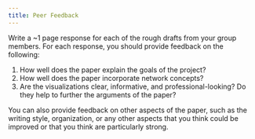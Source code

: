 ```yaml
---
title: Peer Feedback
---
```


Write a ~1 page response for each of the rough drafts from your group members. For each response, you should provide feedback on the following:

1. How well does the paper explain the goals of the project?
2. How well does the paper incorporate network concepts?
3. Are the visualizations clear, informative, and professional-looking? Do they help to further the arguments of the paper?

You can also provide feedback on other aspects of the paper, such as the writing style, organization, or any other aspects that you think could be improved or that you think are particularly strong.